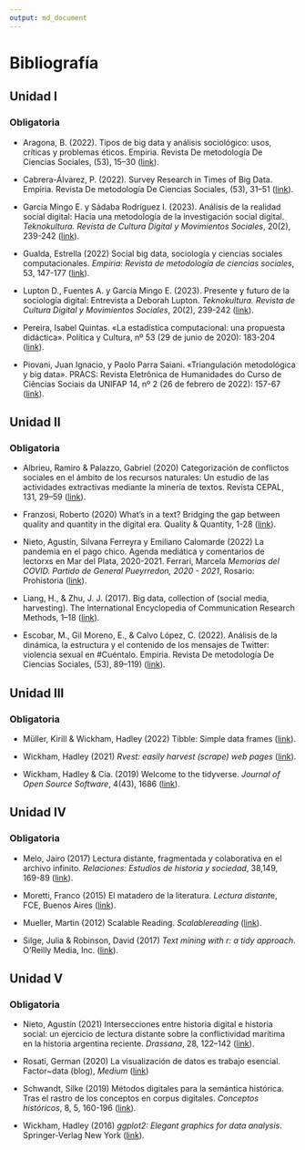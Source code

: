 ```yaml
---
output: md_document
---
```


# Bibliografía

## Unidad I

### Obligatoria

-   Aragona, B. (2022). Tipos de big data y análisis sociológico: usos, críticas y problemas éticos. Empiria. Revista De metodología De Ciencias Sociales, (53), 15–30  ([link](https://revistas.uned.es/index.php/empiria/article/view/32610/24783 "Tipos de big data y análisis sociológico")).

-   Cabrera-Álvarez, P. (2022). Survey Research in Times of Big Data. Empiria. Revista De metodología De Ciencias Sociales, (53), 31–51 ([link](https://revistas.uned.es/index.php/empiria/article/view/32611/24822 "Survey Research in Times of Big Data")).

-   García Mingo E. y Sádaba Rodríguez I. (2023). Análisis de la realidad social digital: Hacia una metodología de la investigación social digital. *Teknokultura. Revista de Cultura Digital y Movimientos Sociales*, 20(2), 239-242 ([link](https://revistas.ucm.es/index.php/TEKN/article/view/88460/4564456566089 "Análisis de la realidad social digital: Hacia una metodología de la investigación social digital")).

-   Gualda, Estrella (2022) Social big data, sociología y ciencias sociales computacionales. *Empiria: Revista de metodología de ciencias sociales*, 53, 147-177  ([link](https://revistas.uned.es/index.php/empiria/article/view/32631/24825 "Social big data, sociología y ciencias sociales computacionales")).

-   Lupton D., Fuentes A. y García Mingo E. (2023). Presente y futuro de la sociología digital: Entrevista a Deborah Lupton. *Teknokultura. Revista de Cultura Digital y Movimientos Sociales*, 20(2), 239-242 ([link](https://revistas.ucm.es/index.php/TEKN/article/view/87181/4564456566105 "Presente y futuro de la sociología digital: Entrevista a Deborah Lupton")).

- Pereira, Isabel Quintas. «La estadística computacional: una propuesta didáctica». Política y Cultura, nº 53 (29 de junio de 2020): 183-204 ([link](https://www.redalyc.org/journal/267/26763954009/html/ "La estadística computacional")).

-   Piovani, Juan Ignacio, y Paolo Parra Saiani. «Triangulación metodológica y big data». PRACS: Revista Eletrônica de Humanidades do Curso de Ciências Sociais da UNIFAP 14, nº 2 (26 de febrero de 2022): 157-67  ([link](https://github.com/agusnieto77/Sem-UNComa/raw/master/bibliograf%C3%ADa/Piovani_Parra.pdf "Triangulación metodológica y big data")).

## Unidad II

### Obligatoria

-   Albrieu, Ramiro & Palazzo, Gabriel (2020) Categorización de conflictos sociales en el ámbito de los recursos naturales: Un estudio de las actividades extractivas mediante la minería de textos. Revista CEPAL, 131, 29--59 ([link](https://repositorio.cepal.org/bitstream/handle/11362/45952/RVE131_Albrieu.pdf?sequence=1&isAllowed=y "Categorización de conflictos sociales en el ámbito de los recursos naturales")).

-   Franzosi, Roberto (2020) What's in a text? Bridging the gap between quality and quantity in the digital era. Quality & Quantity, 1-28 ([link](https://sci-hub.se/https://doi.org/10.1007/s11135-020-01067-6 "What's in a text?")).

-   Nieto, Agustín, Silvana Ferreyra y Emiliano Calomarde (2022) La pandemia en el pago chico. Agenda mediática y comentarios de lectorxs en Mar del Plata, 2020-2021. Ferrari, Marcela *Memorias del COVID. Partido de General Pueyrredon, 2020 - 2021*, Rosario: Prohistoria ([link](https://www.academia.edu/77606214/TIEMPOS_DE_PANDEMIA "La pandemia en el pago chico")).

-   Liang, H., & Zhu, J. J. (2017). Big data, collection of (social media, harvesting). The International Encyclopedia of Communication Research Methods, 1--18 ([link](https://sci-hub.se/https://doi.org/10.1002/9781118901731.iecrm0015 "Big data, collection of (social media, harvesting)")).

-   Escobar, M., Gil Moreno, E., & Calvo López, C. (2022). Análisis de la dinámica, la estructura y el contenido de los mensajes de Twitter: violencia sexual en #Cuéntalo. Empiria. Revista De metodología De Ciencias Sociales, (53), 89–119) ([link](https://revistas.uned.es/index.php/empiria/article/view/32614/25534 "Análisis de la dinámica, la estructura y el contenido de los mensajes de Twitter")).

## Unidad III

### Obligatoria

-   Müller, Kirill & Wickham, Hadley (2022) Tibble: Simple data frames ([link](https://cran.r-project.org/web/packages/tibble/tibble.pdf "Tibble")).

-   Wickham, Hadley (2021) *Rvest: easily harvest (scrape) web pages* ([link](https://cran.r-project.org/web/packages/rvest/rvest.pdf "easily harvest (scrape) web pages")).

-   Wickham, Hadley & Cia. (2019) Welcome to the tidyverse. *Journal of Open Source Software*, 4(43), 1686 ([link](https://doi.org/10.21105/joss.01686 "Welcome to the tidyverse")).

## Unidad IV

### Obligatoria

-   Melo, Jairo (2017) Lectura distante, fragmentada y colaborativa en el archivo infinito. *Relaciones: Estudios de historia y sociedad*, 38,149, 169-89 ([link](https://www.scielo.org.mx/pdf/rz/v38n149/2448-7554-rz-38-149-00169.pdf "Lectura distante, fragmentada y colaborativa en el archivo infinito")).

-   Moretti, Franco (2015) El matadero de la literatura. *Lectura distant*e, FCE, Buenos Aires ([link](https://github.com/agusnieto77/Sem-UNComa/raw/master/bibliograf%C3%ADa/Moretti%20-%20El%20matadero%20de%20la%20literatura%20III.pdf "El matadero de la literatura")).

-   Mueller, Martin (2012) Scalable Reading. *Scalablereading* ([link](https://scalablereading.northwestern.edu/?page_id=22 "Scalable Reading")).

-   Silge, Julia & Robinson, David (2017) *Text mining with r: a tidy approach*. O'Reilly Media, Inc. ([link](https://www.tidytextmining.com/ "Text mining with r")).

## Unidad V

### Obligatoria

-   Nieto, Agustín (2021) Intersecciones entre historia digital e historia social: un ejercicio de lectura distante sobre la conflictividad marítima en la historia argentina reciente. *Drassana*, 28, 122--142 ([link](https://doi.org/10.51829/Drassana.28.650 "Intersecciones entre historia digital e historia social")).

-   Rosati, German (2020) La visualización de datos es trabajo esencial. Factor\~data (blog), *Medium* ([link](https://medium.com/factor-data/la-visualizaci%C3%B3n-de-datos-es-trabajo-esencial-ea7acc20b5d3 "La visualización de datos es trabajo esencial"))

-   Schwandt, Silke (2019) Métodos digitales para la semántica histórica. Tras el rastro de los conceptos en corpus digitales. *Conceptos históricos*, 8, 5, 160-196 ([link](https://revistasacademicas.unsam.edu.ar/index.php/conhist/article/download/79/63/125 "Métodos digitales para la semántica histórica")).

-   Wickham, Hadley (2016) *ggplot2: Elegant graphics for data analysis*. Springer-Verlag New York ([link](https://github.com/agusnieto77/Sem-UNComa/raw/master/bibliograf%C3%ADa/Hadley%20Wickham%20-%20ggplot2_%20Elegant%20Graphics%20for%20Data%20Analysis.pdf "ggplot2")).
